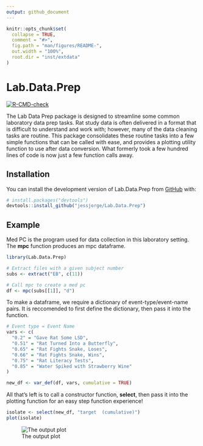 ```yaml
---
output: github_document
---
```


<!-- README.md is generated from README.Rmd. Please edit that file -->

```r
knitr::opts_chunk$set(
  collapse = TRUE,
  comment = "#>",
  fig.path = "man/figures/README-",
  out.width = "100%",
  root.dir = "inst/extdata"
)
```

# Lab.Data.Prep

<!-- badges: start -->
[![R-CMD-check](https://github.com/jessjorge/Lab.Data.Prep/actions/workflows/R-CMD-check.yaml/badge.svg)](https://github.com/jessjorge/Lab.Data.Prep/actions/workflows/R-CMD-check.yaml)
<!-- badges: end -->

The Lab Data Prep package is designed to streamline some common laboratory data prep tasks. Rat study data is often delivered in a format that is difficult to understand and work with; however, many of the data cleaning tasks are routine. This package consolidates these routine tasks into a few simple functions that can be called with ease, and provides a plotting utility function to use after data conversion. What formerly took a few hundred lines of code is now just a few function calls away. 

## Installation

You can install the development version of Lab.Data.Prep from [GitHub](https://github.com/) with:

``` r
# install.packages("devtools")
devtools::install_github("jessjorge/Lab.Data.Prep")
```

## Example

Med PC is the program used for data collection in this laboratory setting. The **mpc** function produces an mpc dataframe.

```r
library(Lab.Data.Prep)

# Extract files with a given subject number
subs <- extract("EB", c(11))
```

```r
# Call mpc to create a med pc
df <- mpc(subs[[1]], "d")
```

To make a dataframe, we require a dictionary of event-type/event-name pairs. It is reccomended to first define the dictionary, then pass it into the function.

```r
# Event type = Event Name
vars <- c(
  "0.2" = "Gave Rat Some LSD",
  "0.51" = "Rat Turned Into a Butterfly",
  "0.65" = "Rat Fights Snake, Loses",
  "0.66" = "Rat Fights Snake, Wins",
  "0.75" = "Rat Literacy Tests",
  "0.85" = "Water Spiked with Strawberry Wine"
)

new_df <- var_def(df, vars, cumulative = TRUE)
```

All that's left is to call a constructor function, **select**, then pass it into the plotting function for an easy step function experience!

```r
isolate <- select(new_df, "target  (cumulative)")
plot(isolate)
```

![The output plot](man/figures/README-unnamed-chunk-4-1.png)
